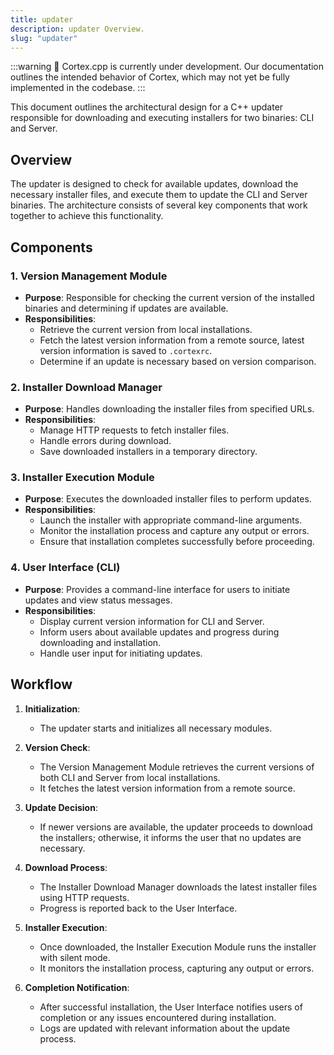 ```yaml
---
title: updater
description: updater Overview.
slug: "updater"
---
```



:::warning
🚧 Cortex.cpp is currently under development. Our documentation outlines the intended behavior of Cortex, which may not yet be fully implemented in the codebase.
:::

This document outlines the architectural design for a C++ updater responsible for downloading and executing installers for two binaries: CLI and Server. 

## Overview

The updater is designed to check for available updates, download the necessary installer files, and execute them to update the CLI and Server binaries. The architecture consists of several key components that work together to achieve this functionality.

## Components

### 1. **Version Management Module**

- **Purpose**: Responsible for checking the current version of the installed binaries and determining if updates are available.
- **Responsibilities**:
  - Retrieve the current version from local installations.
  - Fetch the latest version information from a remote source, latest version information is saved to `.cortexrc`.
  - Determine if an update is necessary based on version comparison.

### 2. **Installer Download Manager**

- **Purpose**: Handles downloading the installer files from specified URLs.
- **Responsibilities**:
  - Manage HTTP requests to fetch installer files.
  - Handle errors during download.
  - Save downloaded installers in a temporary directory.

### 3. **Installer Execution Module**

- **Purpose**: Executes the downloaded installer files to perform updates.
- **Responsibilities**:
  - Launch the installer with appropriate command-line arguments.
  - Monitor the installation process and capture any output or errors.
  - Ensure that installation completes successfully before proceeding.

### 4. **User Interface (CLI)**

- **Purpose**: Provides a command-line interface for users to initiate updates and view status messages.
- **Responsibilities**:
  - Display current version information for CLI and Server.
  - Inform users about available updates and progress during downloading and installation.
  - Handle user input for initiating updates.

## Workflow

1. **Initialization**:
   - The updater starts and initializes all necessary modules.

2. **Version Check**:
   - The Version Management Module retrieves the current versions of both CLI and Server from local installations.
   - It fetches the latest version information from a remote source.

3. **Update Decision**:
   - If newer versions are available, the updater proceeds to download the installers; otherwise, it informs the user that no updates are necessary.

4. **Download Process**:
   - The Installer Download Manager downloads the latest installer files using HTTP requests.
   - Progress is reported back to the User Interface.

5. **Installer Execution**:
   - Once downloaded, the Installer Execution Module runs the installer with silent mode.
   - It monitors the installation process, capturing any output or errors.

6. **Completion Notification**:
   - After successful installation, the User Interface notifies users of completion or any issues encountered during installation.
   - Logs are updated with relevant information about the update process.